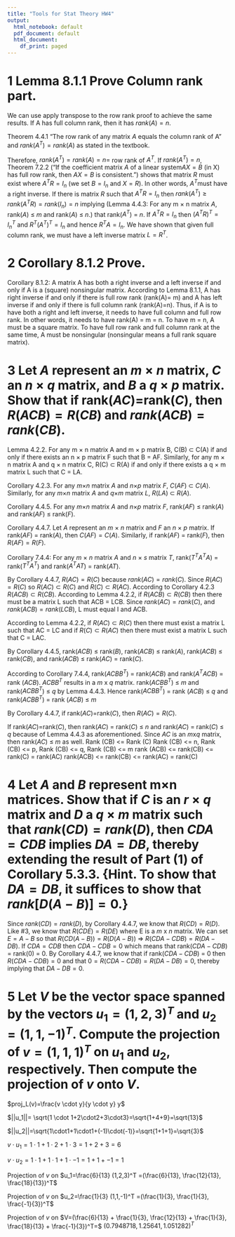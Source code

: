 ```yaml
---
title: "Tools for Stat Theory HW4"
output:
  html_notebook: default
  pdf_document: default
  html_document:
    df_print: paged
---
```


# 1 Lemma 8.1.1 Prove Column rank part.
We can use apply transpose to the row rank proof to achieve the same results. If A has full column rank, then it has $rank(A) = n$. 

Theorem 4.4.1 "The row rank of any matrix $A$ equals the column rank of A" and $rank(A^T) = rank(A)$ as stated in the textbook.

Therefore, $rank(A^T) = rank(A) = n =$ row rank of $A^T$. If $rank(A^T) = n$, Theorem 7.2.2 ("If the coefficient matrix $A$ of a linear system$AX = B$ (in X) has full row rank, then $AX = B$ is consistent.") shows that  matrix $R$ must exist where $A^TR=I_n$ (we set $B=I_n$ and $X=R$). In other words, $A^T$must have a right inverse. If there is matrix $R$ such that $A^TR=I_n$ then $rank(A^T) \geq rank(A^TR) = rank(I_n) = n$ implying (Lemma 4.4.3: For any m × n matrix $A$, rank($A$) $\leq$ $m$ and rank($A$) $\leq$ $n$.) that rank($A^T$) = $n$. If $A^TR = I_n$ then $(A^TR)^T=I_n^T$ and $R^T(A^T)^T = I_n$ and hence $R^TA = I_n$. We have shown that given full column rank, we must have a left inverse matrix $L=R^T$. 

# 2 Corollary 8.1.2 Prove.
Corollary 8.1.2: A matrix A has both a right inverse and a left inverse if and only if A is a (square) nonsingular matrix. 
According to Lemma 8.1.1, A has right inverse if and only if there is full row rank (rank(A)= m) and A has left inverse if and only if there is full column rank (rank(A)=n). Thus, if A is to have both a right and left inverse, it needs to have full column and full row rank. In other words, it needs to have rank(A) = m = n. To have m = n, A must be a square matrix. To have full row rank and full column rank at the same time, A must be nonsingular (nonsingular means a full rank square matrix). 

# 3 Let $A$ represent an $m×n$ matrix, $C$ an $n×q$ matrix, and $B$ a $q×p$ matrix. Show that if rank($AC$)=rank($C$), then $R(ACB) = R(CB)$ and $rank(ACB) = rank(CB)$.

Lemma 4.2.2. For any m × n matrix A and m × p matrix B, C(B) $\subset$ C(A) if and only if there exists an n × p matrix F such that B = AF. Similarly, for any m × n matrix A and q × n matrix C, R(C) $\subset$ R(A) if and only if there exists a
q × m matrix L such that C = LA.

Corollary 4.2.3. For any $m$×$n$ matrix $A$ and $n$×$p$ matrix $F$, $C(AF)$ $\subset$ $C(A)$. Similarly, for any $m$×$n$ matrix $A$ and $q$×$m$ matrix $L$, $R(LA)$ $\subset$ $R(A)$.


Corollary 4.4.5. For any $m$×$n$ matrix $A$ and $n$×$p$ matrix $F$, rank($AF$) $\leq$ rank($A$) and rank($AF$) $\leq$ rank($F$).

Corollary 4.4.7. Let $A$ represent an $m$ × $n$ matrix and $F$ an $n$ × $p$ matrix. If rank($AF$) = rank($A$), then $C(AF) = C(A)$. Similarly, if rank($AF$) = rank($F$), then $R(AF) = R(F)$.

Corollary 7.4.4: For any $m$ × $n$ matrix $A$ and $n$ × $s$ matrix $T$, rank($T^TA^TA$) = rank($T^TA^T$) and rank($A^TAT$) = rank($AT$). 

By Corollary 4.4.7, $R(AC) = R(C)$ because $rank(AC) = rank(C)$. Since $R(AC) = R(C)$ so $R(AC) \subset R(C)$ and $R(C) \subset R(AC)$. According to Corollary 4.2.3 $R(ACB) \subset R(CB)$. According to Lemma 4.2.2, if $R(ACB) \subset R(CB)$ then there must be a matrix L such that ACB = LCB. Since $rank(AC) = rank(C)$, and $rank(ACB) = rank(LCB)$, L must equal I and ACB.



According to Lemma 4.2.2, if $R(AC) \subset R(C)$ then there must exist a matrix L such that AC = LC and if $R(C) \subset R(AC)$ then there must exist a matrix L such that C = LAC.

By Corollary 4.4.5, rank($ACB$) $\leq$ rank($B$), rank($ACB$) $\leq$ rank($A$), rank($ACB$) $\leq$ rank($CB$), and rank($ACB$) $\leq$ rank($AC$) = rank($C$).

According to Corollary 7.4.4, rank($ACBB^T$) = rank($ACB$) and rank($A^TACB$) = rank ($ACB$). $ACBB^T$ results in a $m$ x $q$ matrix. rank($ACBB^T$) $\leq$ $m$ and rank($ACBB^T$) $\leq$ $q$ by Lemma 4.4.3. Hence rank($ACBB^T$) = rank ($ACB$) $\leq$ $q$ and rank($ACBB^T$) = rank ($ACB$) $\leq$ $m$

By Corollary 4.4.7, if rank($AC$)=rank($C$), then $R(AC)=R(C)$.

If rank($AC$)=rank($C$), then rank($AC$) = rank($C$) $\leq$  $n$ and rank($AC$) = rank($C$) $\leq$  $q$ because of Lemma 4.4.3 as aforementioned. Since $AC$ is an $m$x$q$ matrix, then rank($AC$) $\leq$ $m$ as well.
Rank (CB) <= Rank (C)
Rank (CB) <= n, Rank (CB) <= p, Rank (CB) <= q, Rank (CB) <= m
rank (ACB) <= rank(CB) <= rank(C) = rank(AC)
rank(ACB) <= rank(CB) <= rank(AC) = rank(C)


# 4 Let $A$ and $B$ represent m×n matrices. Show that if $C$ is an $r×q$ matrix and $D$ a $q × m$ matrix such that $rank(CD)=rank(D)$, then $CDA=CDB$ implies $DA=DB$, thereby extending the result of Part (1) of Corollary 5.3.3. {Hint. To show that $DA=DB$, it suffices to show that $rank[D(A - B)]= 0$.}

Since $rank(CD)=rank(D)$, by Corollary 4.4.7, we know that $R(CD)=R(D)$. Like #3, we know that $R(CDE)=R(DE)$ where E is a $m$ x $n$ matrix. We can set $E = A-B$ so that $R(CD(A-B))=R(D(A-B))$ => $R(CDA-CDB)=R(DA-DB)$. If $CDA = CDB$ then $CDA-CDB = 0$ which means that rank($CDA-CDB$) = rank(0) = 0. By Corollary 4.4.7, we know that if rank($CDA-CDB$) = 0 then  $R(CDA-CDB) = 0$ and that $0 = R(CDA-CDB)=R(DA-DB) = 0$, thereby implying that $DA-DB=0$.

# 5 Let $V$ be the vector space spanned by the vectors $u_1 = (1, 2, 3)^T$ and $u_2 = (1, 1, -1)^T$. Compute the projection of $v = (1,1,1)^T$ on $u_1$ and $u_2$, respectively. Then compute the projection of $v$ onto $V$.

$proj_L(v)=\frac{v \cdot y}{y \cdot y} y$

$||u_1||= \sqrt{1 \cdot 1+2\cdot2+3\cdot3}=\sqrt{1+4+9}=\sqrt{13}$

$||u_2||=\sqrt{1\cdot1+1\cdot1+(-1)\cdot(-1)}=\sqrt{1+1+1}=\sqrt{3}$

$v \cdot u_1 = 1 \cdot 1 + 1\cdot 2 + 1 \cdot 3 = 1 + 2 +3 = 6$

$v \cdot u_2 = 1 \cdot 1 + 1\cdot 1 + 1 \cdot -1 = 1 + 1 + -1 = 1$

Projection of $v$ on $u_1=\frac{6}{13} (1,2,3)^T =(\frac{6}{13}, \frac{12}{13}, \frac{18}{13})^T$

Projection of $v$ on $u_2=\frac{1}{3} (1,1,-1)^T =(\frac{1}{3}, \frac{1}{3}, \frac{-1}{3})^T$

Projection of $v$ on $V=(\frac{6}{13} + \frac{1}{3}, \frac{12}{13} + \frac{1}{3}, \frac{18}{13} + \frac{-1}{3})^T=$
$(0.7948718, 1.25641, 1.051282)^T$

